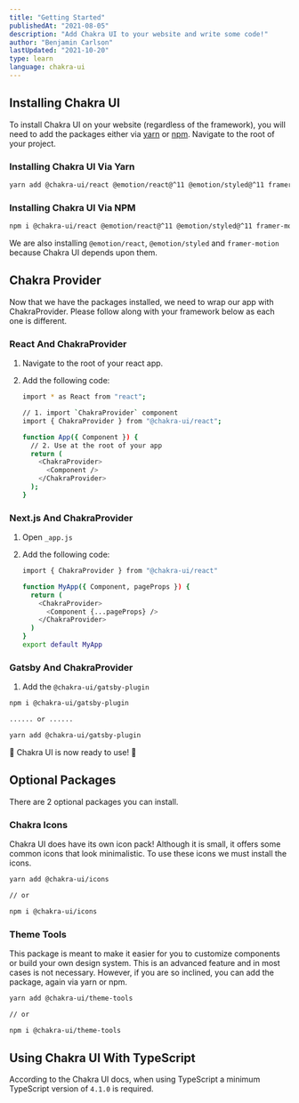 ```yaml
---
title: "Getting Started"
publishedAt: "2021-08-05"
description: "Add Chakra UI to your website and write some code!"
author: "Benjamin Carlson"
lastUpdated: "2021-10-20"
type: learn
language: chakra-ui
---
```


## Installing Chakra UI

To install Chakra UI on your website (regardless of the framework), you will need to add the packages either via [yarn](https://yarnpkg.com/) or [npm](https://www.npmjs.com/). Navigate to the root of your project.

### Installing Chakra UI Via Yarn

```bash
yarn add @chakra-ui/react @emotion/react@^11 @emotion/styled@^11 framer-motion@^4
```

### Installing Chakra UI Via NPM

```bash
npm i @chakra-ui/react @emotion/react@^11 @emotion/styled@^11 framer-motion@^4
```

We are also installing `@emotion/react`, `@emotion/styled` and `framer-motion` because Chakra UI depends upon them.

## Chakra Provider

Now that we have the packages installed, we need to wrap our app with ChakraProvider. Please follow along with your framework below as each one is different.

### React And ChakraProvider

1. Navigate to the root of your react app.
2. Add the following code:
    
    ```bash
    import * as React from "react";
    
    // 1. import `ChakraProvider` component
    import { ChakraProvider } from "@chakra-ui/react";
    
    function App({ Component }) {
      // 2. Use at the root of your app
      return (
        <ChakraProvider>
          <Component />
        </ChakraProvider>
      );
    }
    ```
    

### Next.js And ChakraProvider

1. Open `_app.js`
2. Add the following code:
    
    ```bash
    import { ChakraProvider } from "@chakra-ui/react"
    
    function MyApp({ Component, pageProps }) {
      return (
        <ChakraProvider>
          <Component {...pageProps} />
        </ChakraProvider>
      )
    }
    export default MyApp
    ```
    

### Gatsby And ChakraProvider

1. Add the `@chakra-ui/gatsby-plugin`

```bash
npm i @chakra-ui/gatsby-plugin

...... or ......

yarn add @chakra-ui/gatsby-plugin
```

🎉 Chakra UI is now ready to use! 🎉

## Optional Packages

There are 2 optional packages you can install.

### Chakra Icons

Chakra UI does have its own icon pack! Although it is small, it offers some common icons that look minimalistic. To use these icons we must install the icons.

```bash
yarn add @chakra-ui/icons

// or

npm i @chakra-ui/icons
```

### Theme Tools

This package is meant to make it easier for you to customize components or build your own design system. This is an advanced feature and in most cases is not necessary. However, if you are so inclined, you can add the package, again via yarn or npm.

```bash
yarn add @chakra-ui/theme-tools

// or

npm i @chakra-ui/theme-tools
```

## Using Chakra UI With TypeScript

According to the Chakra UI docs, when using TypeScript a minimum TypeScript version of `4.1.0` is required.